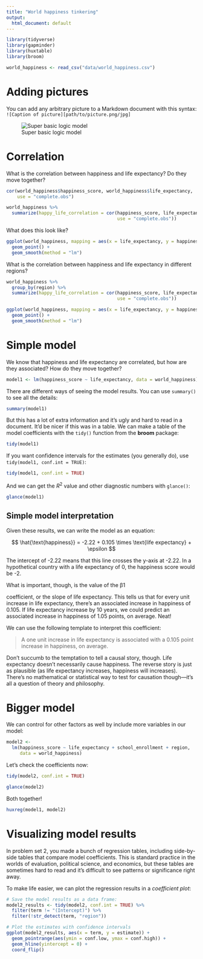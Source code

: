```yaml
---
title: "World happiness tinkering"
output:
  html_document: default
---
```



```r
library(tidyverse)
library(gapminder)
library(huxtable)
library(broom)

world_happiness <- read_csv("data/world_happiness.csv")
```

# Adding pictures

You can add any arbitrary picture to a Markdown document with this syntax: `![Caption of picture][path/to/picture.png/jpg]`

![Super basic logic model](logic_model.png)

# Correlation

What is the correlation between happiness and life expectancy? Do they move together?

```r
cor(world_happiness$happiness_score, world_happiness$life_expectancy,
    use = "complete.obs")
```

```r
world_happiness %>% 
  summarize(happy_life_correlation = cor(happiness_score, life_expectancy,
                                         use = "complete.obs"))
```

What does this look like?

```r
ggplot(world_happiness, mapping = aes(x = life_expectancy, y = happiness_score)) + 
  geom_point() +
  geom_smooth(method = "lm")
```

What is the correlation between happiness and life expectancy in different regions?

```r
world_happiness %>% 
  group_by(region) %>% 
  summarize(happy_life_correlation = cor(happiness_score, life_expectancy,
                                         use = "complete.obs"))
```

```r
ggplot(world_happiness, mapping = aes(x = life_expectancy, y = happiness_score, color = region)) + 
  geom_point() +
  geom_smooth(method = "lm")
```

# Simple model

We know that happiness and life expectancy are correlated, but how are they associated? How do they move together?

```r
model1 <- lm(happiness_score ~ life_expectancy, data = world_happiness)
```

There are different ways of seeing the model results. You can use `summary()` to see all the details:

```r
summary(model1)
```

But this has a lot of extra information and it's ugly and hard to read in a document. It'd be nicer if this was in a table. We can make a table of the model coefficients with the `tidy()` function from the **broom** package:

```r
tidy(model1)
```

If you want confidence intervals for the estimates (you generally do), use `tidy(model1, conf.int = TRUE)`:

```r
tidy(model1, conf.int = TRUE)
```

And we can get the $R^2$ value and other diagnostic numbers with `glance()`:

```r
glance(model1)
```

## Simple model interpretation

Given these results, we can write the model as an equation:

$$
\hat{\text{happiness}} = -2.22 + 0.105 \times \text{life expectancy} + \epsilon
$$

The intercept of -2.22 means that this line crosses the y-axis at -2.22. In a hypothetical country with a life expectancy of 0, the happiness score would be -2. 

What is important, though, is the value of the β1

coefficient, or the slope of life expectancy. This tells us that for every unit increase in life expectancy, there’s an associated increase in happiness of 0.105. If life expectancy increase by 10 years, we could predict an associated increase in happiness of 1.05 points, on average. Neat!

We can use the following template to interpret this coefficient:

> A one unit increase in life expectancy is associated with a 0.105 point increase in happiness, on average.

Don't succumb to the temptation to tell a causal story, though. Life expectancy doesn't necessarily cause happiness. The reverse story is just as plausible (as life expectancy increases, happiness will increases). There's no mathematical or statistical way to test for causation though—it's all a question of theory and philosophy.

# Bigger model

We can control for other factors as well by include more variables in our model:

```r
model2 <- 
  lm(happiness_score ~ life_expectancy + school_enrollment + region, 
     data = world_happiness)
```

Let's check the coefficients now:

```r
tidy(model2, conf.int = TRUE)
```

```r
glance(model2)
```

Both together!

```r
huxreg(model1, model2)
```


# Visualizing model results

In problem set 2, you made a bunch of regression tables, including side-by-side tables that compare model coefficients. This is standard practice in the worlds of evaluation, political science, and economics, but these tables are sometimes hard to read and it's difficult to see patterns or significance right away. 

To make life easier, we can plot the regression results in a *coefficient plot*:

```r
# Save the model results as a data frame:
model2_results <- tidy(model2, conf.int = TRUE) %>% 
  filter(term != "(Intercept)") %>% 
  filter(!str_detect(term, "region"))

# Plot the estimates with confidence intervals
ggplot(model2_results, aes(x = term, y = estimate)) + 
  geom_pointrange(aes(ymin = conf.low, ymax = conf.high)) + 
  geom_hline(yintercept = 0) +
  coord_flip()
```


